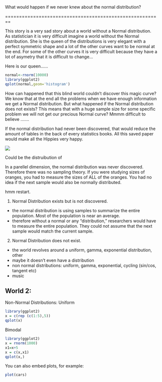 What would happen if we never knew about the normal distribution?

========================================================

This story is a very sad story about a world without a Normal distribution.  As statistician it is very difficult imagine a world without the Normal distribution.  She is the queen of the distributions is very elegant with a perfect symmetric shape and a lot of the other curves want to be  normal at the end. For some of the other curves it is very difficult because they have a lot of asymetry that it is difficult to change... 

Here is our queen…...

```r
normal<-rnorm(10000)
library(ggplot2)
qplot(normal,geom='histogram')
```
How can happened that this blind world couldn’t  discover this magic curve?  We know that at the end all the problems when we have enough information we get a Normal distribution. But what happened if the Normal distribution does not exists? This means that with a huge sample size for some specific problem we will not get our precious Normal curve? Mmmm  difficult to believe …….

If the normal distribution had never been discovered, that would reduce the amount of tables in the back of every statistics books. All this saved paper would make all the Hippies very happy.

![](http://flowerpower89.files.wordpress.com/2010/10/hippies.jpg)


Could be the distruibution of 


In a parellel dimension, the normal distribution was never discovered.  Therefore there was no sampling theory.  If you were studying sizes of oranges, you had to measure the sizes of ALL of the oranges. You had no idea if the next sample would also be normally distributed.  

hmm restart. 

1) Normal Distribution exists but is not discovered.
- the normal distribution is using samples to summarize the entire population.  Most of the population is near an average.
- therefore without a normal or any "distribution," researchers would have to measure the entire population. They could not assume that the next sample would match the current sample.

2) Normal Distribution does not exist.
- the world revolves around a uniform, gamma, exponential distribution, other
- maybe it doesn't even have a distribution
- non normal distributions: uniform, gamma, exponential, cycling (sin/cos, tangent etc)
- music

World 2:
- 


Non-Normal Distributions:
Uniform
```r
library(ggplot2)
x = c(rep (c(1:5),5))
qplot(x)
```

Bimodal
```r
library(ggplot2)
x = rnorm(1000)
x1=x+5
x = c(x,x1)
qplot(x,)
```


You can also embed plots, for example:

```r
plot(cars)
```


